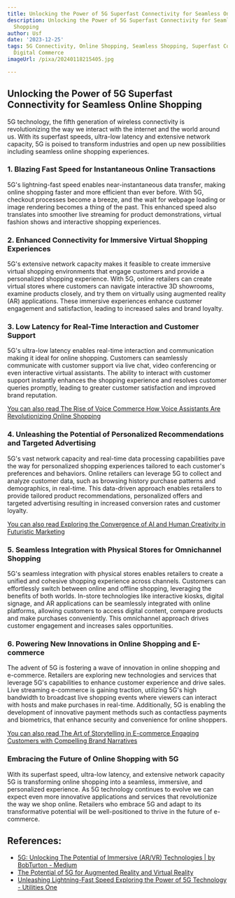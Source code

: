 ```yaml
---
title: Unlocking the Power of 5G Superfast Connectivity for Seamless Online Shopping
description: Unlocking the Power of 5G Superfast Connectivity for Seamless Online
  Shopping
author: Usf
date: '2023-12-25'
tags: 5G Connectivity, Online Shopping, Seamless Shopping, Superfast Connectivity,
  Digital Commerce
imageUrl: /pixa/20240118215405.jpg

---
```

## Unlocking the Power of 5G Superfast Connectivity for  Seamless Online Shopping


5G technology, the fifth generation of wireless connectivity is revolutionizing  the way we interact with the  internet and the world around  us.  With its  superfast speeds, ultra-low latency  and  extensive network capacity, 5G is poised to transform industries and open up new possibilities including seamless online shopping experiences.


### 1. Blazing Fast Speed for Instantaneous Online Transactions


5G's lightning-fast speed enables near-instantaneous data transfer, making online shopping faster and more efficient than ever before.  With 5G, checkout processes become a breeze, and the wait for webpage  loading or image rendering becomes a thing of the past. This enhanced speed also  translates into smoother live streaming for product demonstrations, virtual fashion shows and interactive shopping  experiences.


###  2. Enhanced Connectivity for Immersive Virtual Shopping Experiences


5G's extensive network capacity makes it feasible to create immersive virtual shopping environments  that engage customers and provide a personalized shopping  experience. With 5G, online retailers can create  virtual stores where customers can navigate  interactive 3D showrooms, examine products closely, and try them on virtually  using augmented reality (AR) applications. These immersive experiences enhance customer engagement and satisfaction, leading  to increased sales and brand loyalty.


### 3. Low Latency for Real-Time Interaction and  Customer Support


5G's ultra-low latency enables real-time interaction and communication  making it ideal for online shopping. Customers  can seamlessly communicate with customer support via live chat,  video conferencing or even interactive virtual assistants. The ability to interact with customer support instantly enhances the shopping experience and  resolves customer queries promptly, leading  to greater customer satisfaction and  improved brand reputation.


[You can also read  The Rise of Voice  Commerce How Voice Assistants Are Revolutionizing Online Shopping](The%20Rise%20of%20Voice%20Commerce%20How%20Voice%20Assistants%20Are%20Revolutionizing%20Online%20Shopping)


### 4. Unleashing the Potential of Personalized Recommendations  and Targeted Advertising


5G's vast network capacity and real-time data processing capabilities pave the way for personalized shopping experiences tailored to each customer's preferences  and  behaviors. Online retailers can leverage 5G to collect and analyze customer data, such  as  browsing history purchase  patterns and demographics, in real-time. This data-driven  approach enables retailers to provide tailored product recommendations, personalized offers and targeted advertising resulting in  increased conversion rates and customer loyalty.


[You can also read Exploring the Convergence of AI and Human Creativity in Futuristic Marketing](Exploring%20the%20Convergence%20of%20AI%20and%20Human%20Creativity%20in%20Futuristic%20Marketing)


###  5. Seamless Integration with Physical Stores for Omnichannel Shopping


5G's seamless  integration with physical stores enables retailers to create a unified and cohesive  shopping  experience across channels. Customers can effortlessly switch  between online and offline shopping, leveraging  the benefits of both worlds. In-store technologies like interactive kiosks, digital signage, and AR applications can be seamlessly integrated with online platforms,  allowing customers to access digital  content, compare products and make purchases conveniently. This omnichannel approach drives customer engagement and increases sales opportunities.


### 6. Powering New Innovations in Online Shopping and E-commerce


The advent  of 5G  is fostering a wave  of innovation in online shopping and e-commerce. Retailers are exploring new technologies and services that  leverage 5G's capabilities to enhance customer experience and drive sales. Live  streaming e-commerce is gaining traction, utilizing 5G's  high bandwidth to broadcast live  shopping events where viewers can  interact with hosts and make purchases in real-time. Additionally, 5G is enabling the development of innovative  payment methods such as contactless payments and biometrics, that enhance security  and convenience for online shoppers.


[You can also read The Art of Storytelling in E-commerce Engaging Customers with Compelling Brand Narratives](The%20Art%20of%20Storytelling%20in%20E-commerce%20Engaging%20Customers%20with%20Compelling%20Brand%20Narratives)


### Embracing the Future of Online Shopping with 5G


With its superfast  speed, ultra-low  latency, and extensive network capacity 5G is transforming online shopping into a  seamless, immersive,  and personalized experience. As 5G technology  continues  to  evolve we can expect even more innovative applications and services that revolutionize the way we shop online. Retailers who embrace  5G and adapt to its transformative potential will be well-positioned to thrive in the future of e-commerce.

## References:
- [5G: Unlocking The Potential of Immersive (AR/VR) Technologies | by BobTurton - Medium](https://medium.com/badvr/5g-unlocking-the-potential-of-immersive-ar-vr-technologies-ab59089656de)
- [The Potential of 5G for Augmented Reality and Virtual Reality](https://ts2.space/en/the-potential-of-5g-for-augmented-reality-and-virtual-reality/)
- [Unleashing Lightning-Fast Speed Exploring the Power of 5G Technology - Utilities One](https://utilitiesone.com/unleashing-lightning-fast-speed-exploring-the-power-of-5g-technology)
